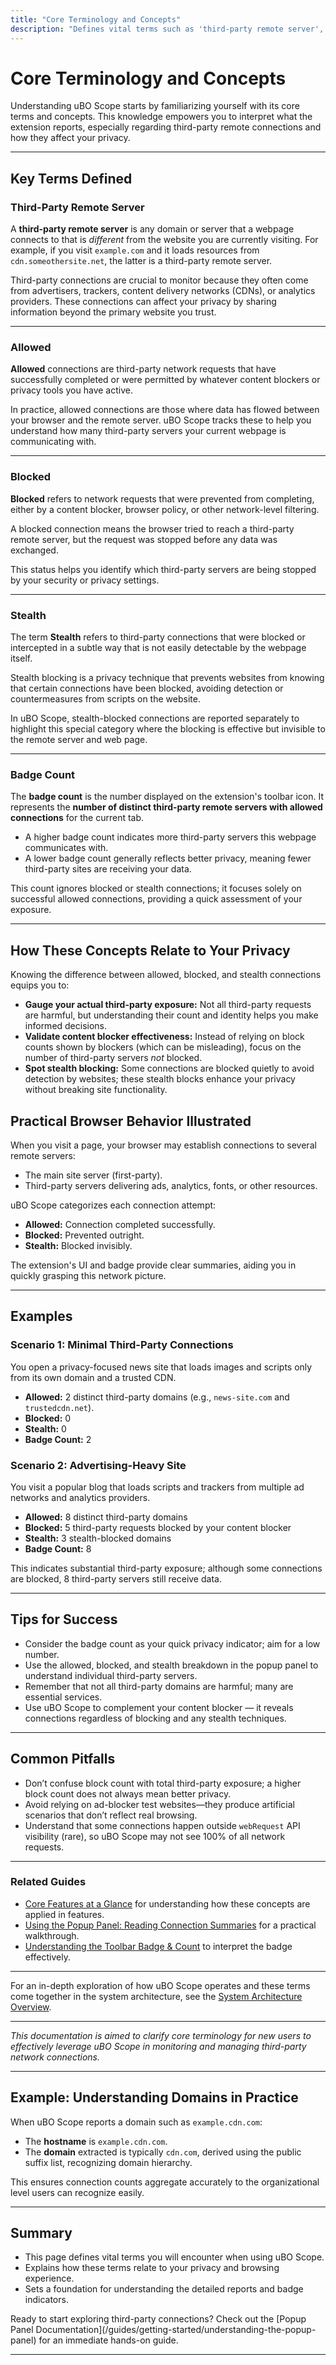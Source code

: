 ```yaml
---
title: "Core Terminology and Concepts"
description: "Defines vital terms such as 'third-party remote server', 'allowed', 'blocked', 'stealth', and 'badge count'. Explains how these relate to user privacy and practical browser behavior, using accessible language for new users."
---
```


# Core Terminology and Concepts

Understanding uBO Scope starts by familiarizing yourself with its core terms and concepts. This knowledge empowers you to interpret what the extension reports, especially regarding third-party remote connections and how they affect your privacy.

---

## Key Terms Defined

### Third-Party Remote Server
A **third-party remote server** is any domain or server that a webpage connects to that is _different_ from the website you are currently visiting. For example, if you visit `example.com` and it loads resources from `cdn.someothersite.net`, the latter is a third-party remote server.

Third-party connections are crucial to monitor because they often come from advertisers, trackers, content delivery networks (CDNs), or analytics providers. These connections can affect your privacy by sharing information beyond the primary website you trust.

---

### Allowed
**Allowed** connections are third-party network requests that have successfully completed or were permitted by whatever content blockers or privacy tools you have active.

In practice, allowed connections are those where data has flowed between your browser and the remote server. uBO Scope tracks these to help you understand how many third-party servers your current webpage is communicating with.

---

### Blocked
**Blocked** refers to network requests that were prevented from completing, either by a content blocker, browser policy, or other network-level filtering.

A blocked connection means the browser tried to reach a third-party remote server, but the request was stopped before any data was exchanged.

This status helps you identify which third-party servers are being stopped by your security or privacy settings.

---

### Stealth
The term **Stealth** refers to third-party connections that were blocked or intercepted in a subtle way that is not easily detectable by the webpage itself.

Stealth blocking is a privacy technique that prevents websites from knowing that certain connections have been blocked, avoiding detection or countermeasures from scripts on the website.

In uBO Scope, stealth-blocked connections are reported separately to highlight this special category where the blocking is effective but invisible to the remote server and web page.

---

### Badge Count
The **badge count** is the number displayed on the extension's toolbar icon. It represents the **number of distinct third-party remote servers with allowed connections** for the current tab.

- A higher badge count indicates more third-party servers this webpage communicates with.
- A lower badge count generally reflects better privacy, meaning fewer third-party sites are receiving your data.

This count ignores blocked or stealth connections; it focuses solely on successful allowed connections, providing a quick assessment of your exposure.

---

## How These Concepts Relate to Your Privacy

Knowing the difference between allowed, blocked, and stealth connections equips you to:

- **Gauge your actual third-party exposure:** Not all third-party requests are harmful, but understanding their count and identity helps you make informed decisions.
- **Validate content blocker effectiveness:** Instead of relying on block counts shown by blockers (which can be misleading), focus on the number of third-party servers _not_ blocked.
- **Spot stealth blocking:** Some connections are blocked quietly to avoid detection by websites; these stealth blocks enhance your privacy without breaking site functionality.

## Practical Browser Behavior Illustrated

When you visit a page, your browser may establish connections to several remote servers:

- The main site server (first-party).
- Third-party servers delivering ads, analytics, fonts, or other resources.

uBO Scope categorizes each connection attempt:

- **Allowed:** Connection completed successfully.
- **Blocked:** Prevented outright.
- **Stealth:** Blocked invisibly.

The extension's UI and badge provide clear summaries, aiding you in quickly grasping this network picture.

---

## Examples

### Scenario 1: Minimal Third-Party Connections
You open a privacy-focused news site that loads images and scripts only from its own domain and a trusted CDN.

- **Allowed:** 2 distinct third-party domains (e.g., `news-site.com` and `trustedcdn.net`).
- **Blocked:** 0
- **Stealth:** 0
- **Badge Count:** 2

### Scenario 2: Advertising-Heavy Site
You visit a popular blog that loads scripts and trackers from multiple ad networks and analytics providers.

- **Allowed:** 8 distinct third-party domains
- **Blocked:** 5 third-party requests blocked by your content blocker
- **Stealth:** 3 stealth-blocked domains
- **Badge Count:** 8

This indicates substantial third-party exposure; although some connections are blocked, 8 third-party servers still receive data.

---

## Tips for Success

- Consider the badge count as your quick privacy indicator; aim for a low number.
- Use the allowed, blocked, and stealth breakdown in the popup panel to understand individual third-party servers.
- Remember that not all third-party domains are harmful; many are essential services.
- Use uBO Scope to complement your content blocker — it reveals connections regardless of blocking and any stealth techniques.

---

## Common Pitfalls

- Don’t confuse block count with total third-party exposure; a higher block count does not always mean better privacy.
- Avoid relying on ad-blocker test websites—they produce artificial scenarios that don’t reflect real browsing.
- Understand that some connections happen outside `webRequest` API visibility (rare), so uBO Scope may not see 100% of all network requests.

---

### Related Guides
- [Core Features at a Glance](../introduction-core-value/core-features-quick-look) for understanding how these concepts are applied in features.
- [Using the Popup Panel: Reading Connection Summaries](/guides/getting-started/understanding-the-popup-panel) for a practical walkthrough.
- [Understanding the Toolbar Badge & Count](/guides/getting-started/connection-badge-interpreting) to interpret the badge effectively.

---

For an in-depth exploration of how uBO Scope operates and these terms come together in the system architecture, see the [System Architecture Overview](/overview/architecture-and-concepts/system-architecture).


---

*This documentation is aimed to clarify core terminology for new users to effectively leverage uBO Scope in monitoring and managing third-party network connections.*

---

## Example: Understanding Domains in Practice
When uBO Scope reports a domain such as `example.cdn.com`:
- The **hostname** is `example.cdn.com`.
- The **domain** extracted is typically `cdn.com`, derived using the public suffix list, recognizing domain hierarchy.

This ensures connection counts aggregate accurately to the organizational level users can recognize easily.

---

## Summary
- This page defines vital terms you will encounter when using uBO Scope.
- Explains how these terms relate to your privacy and browsing experience.
- Sets a foundation for understanding the detailed reports and badge indicators.


<Note>
Ready to start exploring third-party connections? Check out the [Popup Panel Documentation](/guides/getting-started/understanding-the-popup-panel) for an immediate hands-on guide.
</Note>

---